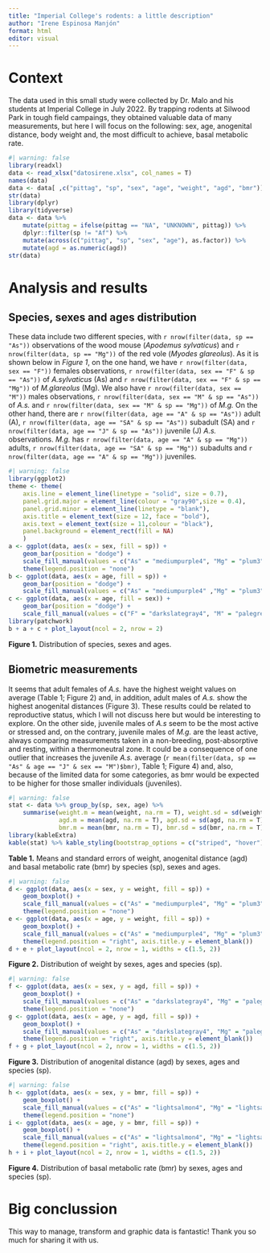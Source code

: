 ```yaml
---
title: "Imperial College's rodents: a little description"
author: "Irene Espinosa Manjón"
format: html
editor: visual
---
```


# Context

The data used in this small study were collected by Dr. Malo and his students at Imperial College in July 2022.
By trapping rodents at Silwood Park in tough field campaings, they obtained valuable data of many measurements, but here I will focus on the following: sex, age, anogenital distance, body weight and, the most difficult to achieve, basal metabolic rate.

```r
#| warning: false
library(readxl)
data <- read_xlsx("datosirene.xlsx", col_names = T)
names(data)
data <- data[ ,c("pittag", "sp", "sex", "age", "weight", "agd", "bmr")]
str(data)
library(dplyr)
library(tidyverse)
data <- data %>% 
    mutate(pittag = ifelse(pittag == "NA", "UNKNOWN", pittag)) %>% 
    dplyr::filter(sp != "Af") %>% 
    mutate(across(c("pittag", "sp", "sex", "age"), as.factor)) %>% 
    mutate(agd = as.numeric(agd))
str(data)
```

# Analysis and results

## Species, sexes and ages distribution

These data include two different species, with `r nrow(filter(data, sp == "As"))` observations of the wood mouse (*Apodemus sylvaticus*) and `r nrow(filter(data, sp == "Mg"))` of the red vole (*Myodes glareolus*).
As it is shown below in *Figure 1*, on the one hand, we have `r nrow(filter(data, sex == "F"))` females observations, `r nrow(filter(data, sex == "F" & sp == "As"))` of *A.sylvaticus* (As) and `r nrow(filter(data, sex == "F" & sp == "Mg"))` of *M.glareolus* (Mg).
We also have `r nrow(filter(data, sex == "M"))` males observations, `r nrow(filter(data, sex == "M" & sp == "As"))` of *A.s.* and `r nrow(filter(data, sex == "M" & sp == "Mg"))` of *M.g.* On the other hand, there are `r nrow(filter(data, age == "A" & sp == "As"))` adult (A), `r nrow(filter(data, age == "SA" & sp == "As"))` subadult (SA) and `r nrow(filter(data, age == "J" & sp == "As"))` juvenile (J) *A.s.* observations.
*M.g.* has `r nrow(filter(data, age == "A" & sp == "Mg"))` adults, `r nrow(filter(data, age == "SA" & sp == "Mg"))` subadults and `r nrow(filter(data, age == "A" & sp == "Mg"))` juveniles.

```r
#| warning: false
library(ggplot2)
theme <- theme(
    axis.line = element_line(linetype = "solid", size = 0.7),
    panel.grid.major = element_line(colour = "gray90",size = 0.4),
    panel.grid.minor = element_line(linetype = "blank"),
    axis.title = element_text(size = 12, face = "bold"),
    axis.text = element_text(size = 11,colour = "black"),
    panel.background = element_rect(fill = NA)
    )
a <- ggplot(data, aes(x = sex, fill = sp)) +
    geom_bar(position = "dodge") + 
    scale_fill_manual(values = c("As" = "mediumpurple4", "Mg" = "plum3")) + theme +
    theme(legend.position = "none")
b <- ggplot(data, aes(x = age, fill = sp)) +
    geom_bar(position = "dodge") +
    scale_fill_manual(values = c("As" = "mediumpurple4" ,"Mg" = "plum3")) + theme
c <- ggplot(data, aes(x = age, fill = sex)) +
    geom_bar(position = "dodge") +
    scale_fill_manual(values = c("F" = "darkslategray4", "M" = "palegreen3")) + theme
library(patchwork) 
b + a + c + plot_layout(ncol = 2, nrow = 2)
```

**Figure 1.** Distribution of species, sexes and ages.

## Biometric measurements

It seems that adult females of *A.s.* have the highest weight values on average (Table 1; Figure 2) and, in addition, adult males of *A.s.* show the highest anogenital distances (Figure 3).
These results could be related to reproductive status, which I will not discuss here but would be interesting to explore.
On the other side, juvenile males of *A.s* seem to be the most active or stressed and, on the contrary, juvenile males of *M.g.* are the least active, always comparing measurements taken in a non-breeding, post-absorptive and resting, within a thermoneutral zone.
It could be a consequence of one outlier that increases the juvenile *A.s.* average (`r mean(filter(data, sp == "As" & age == "J" & sex == "M")$bmr)`, Table 1; Figure 4) and, also, because of the limited data for some categories, as bmr would be expected to be higher for those smaller individuals (juveniles).

```r
#| warning: false
stat <- data %>% group_by(sp, sex, age) %>%  
    summarise(weight.m = mean(weight, na.rm = T), weight.sd = sd(weight, na.rm = T),
              agd.m = mean(agd, na.rm = T), agd.sd = sd(agd, na.rm = T),
              bmr.m = mean(bmr, na.rm = T), bmr.sd = sd(bmr, na.rm = T))
library(kableExtra)
kable(stat) %>% kable_styling(bootstrap_options = c("striped", "hover"))
```

**Table 1.** Means and standard errors of weight, anogenital distance (agd) and basal metabolic rate (bmr) by species (sp), sexes and ages.

```r
#| warning: false
d <- ggplot(data, aes(x = sex, y = weight, fill = sp)) +
    geom_boxplot() + 
    scale_fill_manual(values = c("As" = "mediumpurple4", "Mg" = "plum3")) + theme +
    theme(legend.position = "none")
e <- ggplot(data, aes(x = age, y = weight, fill = sp)) +
    geom_boxplot() +
    scale_fill_manual(values = c("As" = "mediumpurple4", "Mg" = "plum3")) + theme +
    theme(legend.position = "right", axis.title.y = element_blank())
d + e + plot_layout(ncol = 2, nrow = 1, widths = c(1.5, 2))
```

**Figure 2.** Distribution of weight by sexes, ages and species (sp).

```r
#| warning: false
f <- ggplot(data, aes(x = sex, y = agd, fill = sp)) +
    geom_boxplot() + 
    scale_fill_manual(values = c("As" = "darkslategray4", "Mg" = "palegreen3")) + theme +
    theme(legend.position = "none")
g <- ggplot(data, aes(x = age, y = agd, fill = sp)) +
    geom_boxplot() +
    scale_fill_manual(values = c("As" = "darkslategray4", "Mg" = "palegreen3")) + theme +
    theme(legend.position = "right", axis.title.y = element_blank())
f + g + plot_layout(ncol = 2, nrow = 1, widths = c(1.5, 2))
```

**Figure 3.** Distribution of anogenital distance (agd) by sexes, ages and species (sp).

```r
#| warning: false
h <- ggplot(data, aes(x = sex, y = bmr, fill = sp)) +
    geom_boxplot() + 
    scale_fill_manual(values = c("As" = "lightsalmon4", "Mg" = "lightsalmon1")) + theme +
    theme(legend.position = "none")
i <- ggplot(data, aes(x = age, y = bmr, fill = sp)) +
    geom_boxplot() +
    scale_fill_manual(values = c("As" = "lightsalmon4", "Mg" = "lightsalmon1")) + theme +
    theme(legend.position = "right", axis.title.y = element_blank())
h + i + plot_layout(ncol = 2, nrow = 1, widths = c(1.5, 2))
```

**Figure 4.** Distribution of basal metabolic rate (bmr) by sexes, ages and species (sp).

# Big conclussion

This way to manage, transform and graphic data is fantastic!
Thank you so much for sharing it with us.
